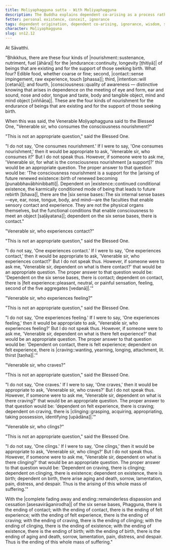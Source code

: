 ```yaml
---
title: Moḷiyaphagguna sutta - With Moḷiyaphagguna
description: The Buddha explains dependent co-arising as a process rather than an agentive sequence.
fetter: personal existence, conceit, ignorance
tags: dependent origination, dependent co-arising, ignorance, wisdom, suffering, ignorance, intentional constructions, consciousness, name and form, six sense bases, contact, sensation, feeling, craving, clinging, existence, birth, aging and death, nourishment, nutriment, food, mental volition, sn, sn12-21, sn12
character: Moḷiyaphagguna
slug: sn12.12
---
```


At Sāvatthi.

"Bhikkhus, there are these four kinds of |nourishment::sustenance, nutriment, fuel [āhāra]| for the |endurance::continuity, longevity [ṭhitiyā]| of beings that are existing and for the support of those seeking birth. What four? Edible food, whether coarse or fine; second, |contact::sense impingement, raw experience, touch [phassa]|; third, |intention::will [cetanā]|; and fourth, |consciousness::quality of awareness — distinctive knowing that arises in dependence on the meeting of eye and form, ear and sound, nose and odor, tongue and taste, body and tangible object, mind and mind object [viññāṇa]|. These are the four kinds of nourishment for the endurance of beings that are existing and for the support of those seeking birth.

When this was said, the Venerable Moḷiyaphagguna said to the Blessed One, "Venerable sir, who consumes the consciousness nourishment?"

"This is not an appropriate question," said the Blessed One.

"I do not say, 'One consumes nourishment.' If I were to say, 'One consumes nourishment,' then it would be appropriate to ask, 'Venerable sir, who consumes it?' But I do not speak thus. However, if someone were to ask me, 'Venerable sir, for what is the consciousness nourishment [a support]?' this would be an appropriate question. The proper answer to that question would be: 'The consciousness nourishment is a support for the |arising of future renewed existence::birth of renewed becoming [punabbhavābhinibbatti]|. Dependent on |existence::continued conditional existence, the karmically conditioned mode of being that leads to future rebirth [bhava]|, there are the |six sense bases::The six internal sense bases—eye, ear, nose, tongue, body, and mind—are the faculties that enable sensory contact and experience. They are not the physical organs themselves, but the functional conditions that enable consciousness to meet an object [saḷāyatana]|; dependent on the six sense bases, there is contact."

"Venerable sir, who experiences contact?"

"This is not an appropriate question," said the Blessed One.

"I do not say, 'One experiences contact.' If I were to say, 'One experiences contact,' then it would be appropriate to ask, 'Venerable sir, who experiences contact?' But I do not speak thus. However, if someone were to ask me, 'Venerable sir, dependent on what is there contact?' that would be an appropriate question. The proper answer to that question would be: 'Dependent on the six sense bases, there is contact; dependent on contact, there is |felt experience::pleasant, neutral, or painful sensation, feeling, second of the five aggregates [vedanā]|.'"

"Venerable sir, who experiences feeling?"

"This is not an appropriate question," said the Blessed One.

"I do not say, 'One experiences feeling.' If I were to say, 'One experiences feeling,' then it would be appropriate to ask, 'Venerable sir, who experiences feeling?' But I do not speak thus. However, if someone were to ask me, 'Venerable sir, dependent on what is there felt experience?' that would be an appropriate question. The proper answer to that question would be: 'Dependent on contact, there is felt experience; dependent on felt experience, there is |craving::wanting, yearning, longing, attachment, lit. thirst [taṇha]|.'"

"Venerable sir, who craves?"

"This is not an appropriate question," said the Blessed One.

"I do not say, 'One craves.' If I were to say, 'One craves,' then it would be appropriate to ask, 'Venerable sir, who craves?' But I do not speak thus. However, if someone were to ask me, 'Venerable sir, dependent on what is there craving?' that would be an appropriate question. The proper answer to that question would be: 'dependent on felt experience, there is craving; dependent on craving, there is |clinging::grasping, acquiring, appropriating, taking possession, identifying [upādāna]|.'"

"Venerable sir, who clings?"

"This is not an appropriate question," said the Blessed One.

"I do not say, 'One clings.' If I were to say, 'One clings,' then it would be appropriate to ask, 'Venerable sir, who clings?' But I do not speak thus. However, if someone were to ask me, 'Venerable sir, dependent on what is there clinging?' that would be an appropriate question. The proper answer to that question would be: 'Dependent on craving, there is clinging; dependent on clinging, there is existence; dependent on existence, there is birth; dependent on birth, there arise aging and death, sorrow, lamentation, pain, distress, and despair. Thus is the arising of this whole mass of suffering.'"

With the |complete fading away and ending::remainderless dispassion and cessation [asesavirāganirodha]| of the six sense bases, Phagguna, there is the ending of contact; with the ending of contact, there is the ending of felt experience; with the ending of felt experience, there is the ending of craving; with the ending of craving, there is the ending of clinging; with the ending of clinging, there is the ending of existence; with the ending of existence, there is the ending of birth; with the ending of birth, there is the ending of aging and death, sorrow, lamentation, pain, distress, and despair. Thus is the ending of this whole mass of suffering."